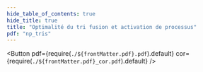 ```yaml
---
hide_table_of_contents: true
hide_title: true
title: "Optimalité du tri fusion et activation de processus"
pdf: "np_tris"
---
```


<Button 
    pdf={require(`./${frontMatter.pdf}.pdf`).default}
    cor={require(`./${frontMatter.pdf}_cor.pdf`).default}
/>
